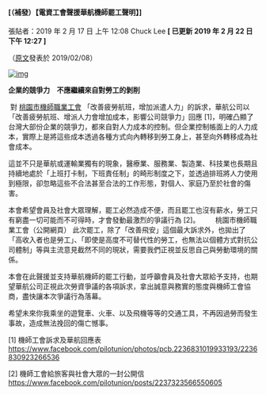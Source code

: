 #### [（補發）【電資工會聲援華航機師罷工聲明】]

張貼者：2019 年 2 月 17 日 上午 12:08 Chuck Lee **[ 已更新 2019 年 2 月 22 日 下午 12:27 ]**

（[原文](https://www.facebook.com/TUEEIT/photos/a.382338861803700/2085123978191838/?type=3&permPage=1)發表於 2019/02/08）

[![img](http://www.tueeit.org.tw/_/rsrc/1550809620712/announce/20190208/51773399_2085123981525171_8636303870676434944_n.png?height=250&width=400)](http://www.tueeit.org.tw/announce/20190208/51773399_2085123981525171_8636303870676434944_n.png?attredirects=0)

**企業的競爭力　不應繼續來自對勞工的剝削**

​ 對 [桃園市機師職業工會](https://www.facebook.com/pilotunion/?__tn__=%2CdK*F-R&eid=ARAYnG6eAY0Gf2ksfcQ2OrVBmWuB6Nldgb8vXhvYSOPnwZhRdCY7HlqxvepFzrF3ol4UV93dWTKKHFK7) 「改善疲勞航班，增加派遣人力」的訴求，華航公司以「改善疲勞航班、增派人力會增加成本，影響公司競爭力」回應 [1]，明確凸顯了台灣大部份企業的競爭力，都來自對人力成本的控制。但企業控制帳面上的人力成本，實際上是將這些成本透過各種方式向內轉移到勞工身上，甚至向外轉移成為社會成本。

這並不只是華航或運輸業獨有的現象，醫療業、服務業、製造業、科技業也長期且持續地處於「上班打卡制，下班責任制」的畸形制度之下，並透過排班將人力使用到極限，卻忽略這些不合法甚至合法的工作形態，對個人、家庭乃至於社會的傷害。

本會希望會員及社會大眾理解，罷工必然造成不便，而且罷工也沒有薪水，勞工只有窮盡一切可能而不可得時，才會發動最激烈的爭議行為 [2]。 　　桃園市機師職業工會（公開網頁） 此次罷工，除了「改善飛安」這個最大訴求外，也拋出了「高收入者也是勞工」、「即使是高度不可替代性的勞工，也無法以個體方式對抗公司體制」等與主流意見截然不同的現狀，需要我們正視並反思自己與勞動環境的關係。

本會在此聲援並支持華航機師的罷工行動，並呼籲會員及社會大眾給予支持，也期望華航公司正視此次勞資爭議的各項訴求，拿出誠意與務實的態度與機師工會協商，盡快讓本次爭議行為落幕。

希望未來你我乘坐的遊覽車、火車、以及飛機等等的交通工具，不再因過勞而發生事故，造成無法挽回的傷亡憾事。

[1] 機師工會訴求及華航回應表 https://www.facebook.com/pilotunion/photos/pcb.2236831019933193/2236830923266536

[2] 機師工會給旅客與社會大眾的一封公開信 https://www.facebook.com/pilotunion/posts/2237323566550605
